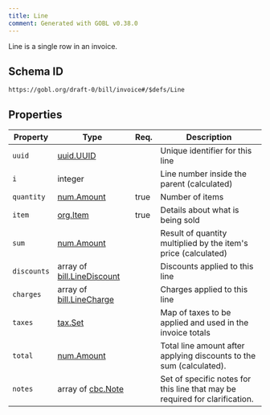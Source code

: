 ```yaml
---
title: Line
comment: Generated with GOBL v0.38.0
---
```


Line is a single row in an invoice.

## Schema ID

`https://gobl.org/draft-0/bill/invoice#/$defs/Line`

## Properties

| Property    | Type                                                      | Req. | Description                                                                 |
|-------------|-----------------------------------------------------------|------|-----------------------------------------------------------------------------|
| `uuid`      | [uuid.UUID](/draft-0/uuid/uuid)                           |      | Unique identifier for this line                                             |
| `i`         | integer                                                   |      | Line number inside the parent (calculated)                                  |
| `quantity`  | [num.Amount](/draft-0/num/amount)                         | true | Number of items                                                             |
| `item`      | [org.Item](/draft-0/org/item)                             | true | Details about what is being sold                                            |
| `sum`       | [num.Amount](/draft-0/num/amount)                         |      | Result of quantity multiplied by the item's price (calculated)              |
| `discounts` | array of [bill.LineDiscount](/draft-0/bill/line_discount) |      | Discounts applied to this line                                              |
| `charges`   | array of [bill.LineCharge](/draft-0/bill/line_charge)     |      | Charges applied to this line                                                |
| `taxes`     | [tax.Set](/draft-0/tax/set)                               |      | Map of taxes to be applied and used in the invoice totals                   |
| `total`     | [num.Amount](/draft-0/num/amount)                         |      | Total line amount after applying discounts to the sum (calculated).         |
| `notes`     | array of [cbc.Note](/draft-0/cbc/note)                    |      | Set of specific notes for this line that may be required for clarification. |

